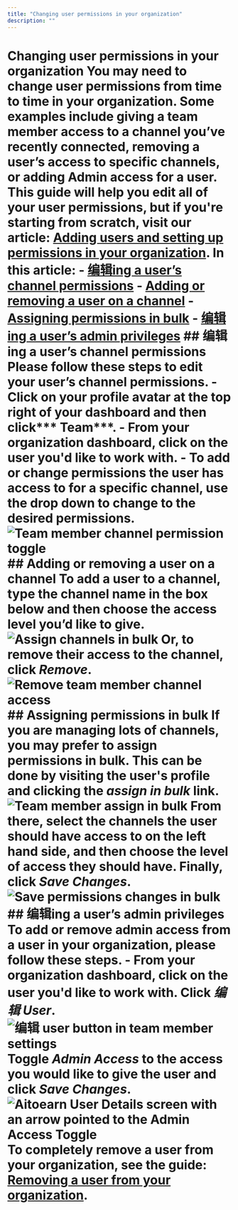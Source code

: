 ```yaml
---
title: "Changing user permissions in your organization"
description: ""
---
```


# Changing user permissions in your organization You may need to change user permissions from time to time in your organization. Some examples include giving a team member access to a channel you’ve recently connected, removing a user’s access to specific channels, or adding Admin access for a user. This guide will help you edit all of your user permissions, but if you're starting from scratch, visit our article: [Adding users and setting up permissions in your organization](https://aitoearn.helpscoutdocs.com/article/670-adding-users-and-setting-up-permissions-in-your-organization). In this article: - [编辑ing a user’s channel permissions](#h_01EJGJ6YRQ9HVZZX6YW56VBBHB) - [Adding or removing a user on a channel](#h_01EJGJ77Z2R540Z0B53VZPWKEA) - [Assigning permissions in bulk](#h_01EJGJ7EXZHPJDZZF3J1PQ8TKY) - [编辑ing a user’s admin privileges](#h_01EJGJ7PWG9MKCMJWHZJQ0A8FS) ## 编辑ing a user’s channel permissions Please follow these steps to edit your user’s channel permissions. - Click on your profile avatar at the top right of your dashboard and then click*** Team***. - From your organization dashboard, click on the user you'd like to work with. - To add or change permissions the user has access to for a specific channel, use the drop down to change to the desired permissions. ![Team member channel permission toggle](//d33v4339jhl8k0.cloudfront.net/docs/assets/64cb6cf86d4a3e191f237e66/images/67ae3cc8769d1a4e1f4ed971/file-a0wqffwgYB.jpg) ## Adding or removing a user on a channel To add a user to a channel, type the channel name in the box below and then choose the access level you’d like to give. ![Assign channels in bulk](//d33v4339jhl8k0.cloudfront.net/docs/assets/64cb6cf86d4a3e191f237e66/images/67ae3e9ec64ec2266f232b8a/file-iG3YLBAgPK.png) Or, to remove their access to the channel, click ***Remove***. ![Remove team member channel access](//d33v4339jhl8k0.cloudfront.net/docs/assets/64cb6cf86d4a3e191f237e66/images/67ae3d2029a45508db9a3914/file-gqxAdBS5aF.png) ## Assigning permissions in bulk If you are managing lots of channels, you may prefer to assign permissions in bulk. This can be done by visiting the user's profile and clicking the ***assign in bulk*** link. ![Team member assign in bulk](//d33v4339jhl8k0.cloudfront.net/docs/assets/64cb6cf86d4a3e191f237e66/images/67ae3d461dbfa0582db2818e/file-A74bWJGFSA.png) From there, select the channels the user should have access to on the left hand side, and then choose the level of access they should have. Finally, click ***Save Changes***. ![Save permissions changes in bulk](//d33v4339jhl8k0.cloudfront.net/docs/assets/64cb6cf86d4a3e191f237e66/images/67ae3d6cc64ec2266f232b7e/file-t4vVJlJTVN.png) ## 编辑ing a user’s admin privileges To add or remove admin access from a user in your organization, please follow these steps. - From your organization dashboard, click on the user you'd like to work with. Click *编辑 User*. ![编辑 user button in team member settings](//d33v4339jhl8k0.cloudfront.net/docs/assets/64cb6cf86d4a3e191f237e66/images/67ae3d8fb412812df3235e40/file-0LrTuTnuRO.png) Toggle *Admin Access* to the access you would like to give the user and click ***Save Changes***. ![Aitoearn User Details screen with an arrow pointed to the Admin Access Toggle](//d33v4339jhl8k0.cloudfront.net/docs/assets/64cb6cf86d4a3e191f237e66/images/67ae3e03769d1a4e1f4ed979/file-FUB3md8K0h.jpg) To completely remove a user from your organization, see the guide: [Removing a user from your organization](https://aitoearn.helpscoutdocs.com/article/672-removing-a-user-from-your-organization).